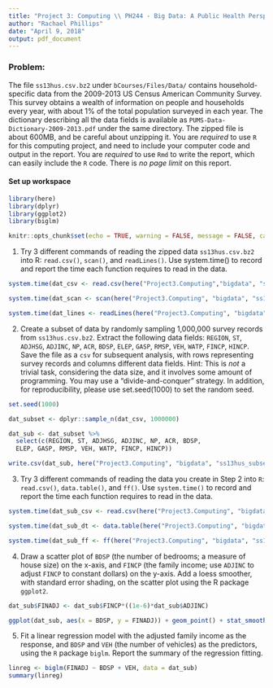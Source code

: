 ```yaml
---
title: "Project 3: Computing \\ PH244 - Big Data: A Public Health Perspective"
author: "Rachael Phillips"
date: "April 9, 2018"
output: pdf_document
---
```


### Problem:

The file `ss13hus.csv.bz2` under `bCourses/Files/Data/` contains household-specific data from the 2009-2013 US Census American Community Survey. This survey obtains a wealth of information on people and households every year, with about 1% of the total population surveyed in each year. The dictionary describing all the data fields is available as `PUMS-Data-Dictionary-2009-2013.pdf` under the same directory. The zipped file is about 600MB, and be careful about unzipping it. You are *required* to use `R` for this computing project, and need to include your computer code and output in the report. You are *required* to use `Rmd` to write the report, which can easily include the `R` code. There is *no page limit* on this report.

#### Set up workspace

```r

library(here)
library(dplyr)
library(ggplot2)
library(biglm)

knitr::opts_chunk$set(echo = TRUE, warning = FALSE, message = FALSE, cache = TRUE)

```

1. Try 3 different commands of reading the zipped data `ss13hus.csv.bz2` into R: `read.csv()`, `scan()`, and `readLines()`. Use system.time() to record and report the time each function requires to read in the data.

```r

system.time(dat_csv <- read.csv(here("Project3.Computing","bigdata", "ss13hus.csv.bz2")))

system.time(dat_scan <- scan(here("Project3.Computing", "bigdata", "ss13hus.csv.bz2"), what="character", quiet = TRUE))

system.time(dat_lines <- readLines(here("Project3.Computing", "bigdata", "ss13hus.csv.bz2")))

```

2. Create a subset of data by randomly sampling 1,000,000 survey records from `ss13hus.csv.bz2`. Extract the following data fields: `REGION`, `ST`, `ADJHSG`, `ADJINC`, `NP`, `ACR`, `BDSP`, `ELEP`, `GASP`, `RMSP`, `VEH`, `WATP`, `FINCP`, `HINCP`. Save the file as a `csv` for subsequent analysis, with rows representing survey records and columns different data fields. Hint: This is *not* a trivial task, considering the data size, and it involves some amount of programming. You may use a “divide-and-conquer” strategy. In addition, for reproducibility, please use set.seed(1000) to set the random seed.

```r

set.seed(1000)

dat_subset <- dplyr::sample_n(dat_csv, 1000000)

dat_sub <- dat_subset %>%
  select(c(REGION, ST, ADJHSG, ADJINC, NP, ACR, BDSP,
  ELEP, GASP, RMSP, VEH, WATP, FINCP, HINCP))

write.csv(dat_sub, here("Project3.Computing", "bigdata", "ss13hus_subset.csv"))

```  

3. Try 3 different commands of reading the data you create in Step 2 into `R`: `read.csv()`, `data.table()`, and `ff()`. Use `system.time()` to record and report the time each function requires to read in the data.

```r

system.time(dat_sub_csv <- read.csv(here("Project3.Computing", "bigdata", "ss13hus_subset.csv")))

system.time(dat_sub_dt <- data.table(here("Project3.Computing", "bigdata", "ss13hus_subset.csv")))

system.time(dat_sub_ff <- ff(here("Project3.Computing", "bigdata", "ss13hus_subset.csv")))

```

4. Draw a scatter plot of `BDSP` (the number of bedrooms; a measure of house size) on the x-axis, and `FINCP` (the family income; use `ADJINC` to adjust `FINCP` to constant dollars) on the y-axis. Add a loess smoother, with standard error shading, on the scatter plot using the R package `ggplot2`.

```r

dat_sub$FINADJ <- dat_sub$FINCP*((1e-6)*dat_sub$ADJINC)

ggplot(dat_sub, aes(x = BDSP, y = FINADJ)) + geom_point() + stat_smooth(method = "loess", se = TRUE)

```

5. Fit a linear regression model with the adjusted family income as the response, and `BDSP` and `VEH` (the number of vehicles) as the predictors, using the `R` package `biglm`. Report the summary of the regression fitting.

```r

linreg <- biglm(FINADJ ~ BDSP + VEH, data = dat_sub)
summary(linreg)

```
